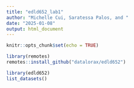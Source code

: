 ```yaml
---
title: "edld652_lab1"
author: "Michelle Cui, Saratessa Palos, and "
date: "2025-01-08"
output: html_document
---
```


```r
knitr::opts_chunk$set(echo = TRUE)
```

```r
library(remotes)
remotes::install_github("datalorax/edld652")
```

```r
library(edld652)
list_datasets()
```
